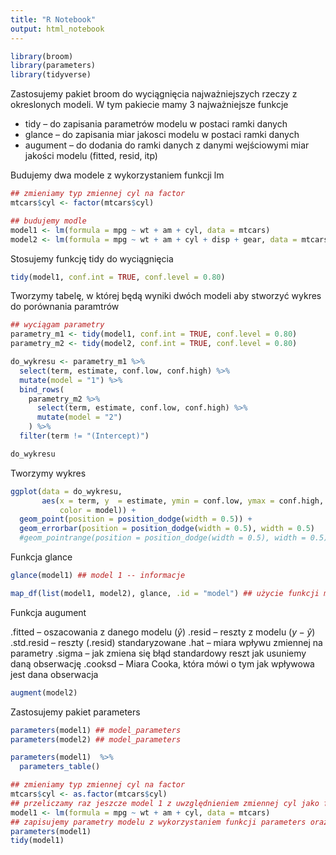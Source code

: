 ```yaml
---
title: "R Notebook"
output: html_notebook
---
```



```r
library(broom)
library(parameters)
library(tidyverse)
```

Zastosujemy pakiet broom do wyciągnięcia najważniejszych rzeczy z okreslonych modeli. W tym pakiecie mamy 3 najważniejsze funkcje

+ tidy -- do zapisania parametrów modelu w postaci ramki danych
+ glance -- do zapisania miar jakosci modelu w postaci ramki danych
+ augument -- do dodania do ramki danych z danymi wejściowymi miar jakości modelu (fitted, resid, itp)

Budujemy dwa modele z wykorzystaniem funkcji lm

```r
## zmieniamy typ zmiennej cyl na factor
mtcars$cyl <- factor(mtcars$cyl)

## budujemy modle
model1 <- lm(formula = mpg ~ wt + am + cyl, data = mtcars)
model2 <- lm(formula = mpg ~ wt + am + cyl + disp + gear, data = mtcars)
```

Stosujemy funkcję tidy do wyciągnięcia

```r
tidy(model1, conf.int = TRUE, conf.level = 0.80)
```

Tworzymy tabelę, w której będą wyniki dwóch modeli aby stworzyć wykres do porównania paramtrów

```r
## wyciągam parametry
parametry_m1 <- tidy(model1, conf.int = TRUE, conf.level = 0.80)
parametry_m2 <- tidy(model2, conf.int = TRUE, conf.level = 0.80)

do_wykresu <- parametry_m1 %>%
  select(term, estimate, conf.low, conf.high) %>%
  mutate(model = "1") %>%
  bind_rows(
    parametry_m2 %>% 
      select(term, estimate, conf.low, conf.high) %>%
      mutate(model = "2")
    ) %>%
  filter(term != "(Intercept)")

do_wykresu
```

Tworzymy wykres

```r
ggplot(data = do_wykresu, 
       aes(x = term, y  = estimate, ymin = conf.low, ymax = conf.high,
           color = model)) +
  geom_point(position = position_dodge(width = 0.5)) +
  geom_errorbar(position = position_dodge(width = 0.5), width = 0.5) 
  #geom_pointrange(position = position_dodge(width = 0.5), width = 0.5)
```

Funkcja glance

```r
glance(model1) ## model 1 -- informacje

map_df(list(model1, model2), glance, .id = "model") ## użycie funkcji map na liście
```

Funkcja augument

.fitted -- oszacowania z danego modelu ($\hat{y}$)
.resid -- reszty z modelu ($y - \hat{y}$)
.std.resid -- reszty (.resid) standaryzowane
.hat  -- miara wpływu zmiennej na parametry
.sigma -- jak zmiena się błąd standardowy reszt jak usuniemy daną obserwację
.cooksd -- Miara Cooka, która mówi o tym jak wpływowa jest dana obserwacja 

```r
augment(model2)
```

Zastosujemy pakiet parameters

```r
parameters(model1) ## model_parameters
parameters(model2) ## model_parameters
```

```r
parameters(model1)  %>%
  parameters_table()
```

```r
## zmieniamy typ zmiennej cyl na factor
mtcars$cyl <- as.factor(mtcars$cyl)
## przeliczamy raz jeszcze model 1 z uwzględnieniem zmiennej cyl jako factor
model1 <- lm(formula = mpg ~ wt + am + cyl, data = mtcars)
## zapisujemy parametry modelu z wykorzystaniem funkcji parameters oraz tidy
parameters(model1)
tidy(model1)
```


